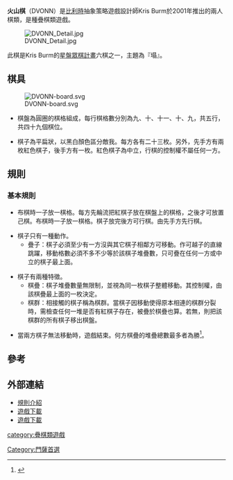 '''火山棋'''（DVONN）是[[比利時|比利時]]抽象策略遊戲設計師Kris Burm於2001年推出的兩人棋類，是種疊棋類遊戲。

[[File:DVONN_Detail.jpg|thumb]]

此棋是Kris Burm的[[星盤眾棋計畫|星盤眾棋計畫]]六棋之一，主題為『塌』。

==棋具==
[[File:DVONN-board.svg|thumb]]
*棋盤為圓圈的棋格組成，每行棋格數分別為九、十、十一、十、九，共五行，共四十九個棋位。

*棋子為平扁狀，以黑白顏色區分敵我。每方各有二十三枚。另外，先手方有兩枚紅色棋子，後手方有一枚。紅色棋子為中立，行棋的控制權不屬任何一方。

==規則==

===基本規則===

*布棋時一子放一棋格。每方先輪流把紅棋子放在棋盤上的棋格，之後才可放置己棋。布棋時一子放一棋格。棋子放完後方可行棋。由先手方先行棋。

*棋子只有一種動作。
**疊子：棋子必須至少有一方沒與其它棋子相鄰方可移動。作可越子的直線跳躍，移動格數必須不多不少等於該棋子堆疊數，只可疊在任何一方或中立的棋子最上面。

*棋子有兩種特徵。
**棋疊：棋子堆疊數量無限制，並視為同一枚棋子整體移動。其控制權，由該棋疊最上面的一枚決定。
**棋群：相接觸的棋子稱為棋群。當棋子因移動使得原本相連的棋群分裂時，需檢查任何一堆是否有紅棋子存在，被疊於棋疊也算。若無，則把該棋群的所有棋子移出棋盤。

*當兩方棋子無法移動時，遊戲結束。何方棋疊的堆疊總數最多者為勝<ref>{{Cite web |url=http://www.gipf.com/dvonn/rules/rules.html |title=DVONN rule |accessdate=2009-05-06 |archive-date=2008-10-22 |archive-url=https://web.archive.org/web/20081022062305/http://www.gipf.com/dvonn/rules/rules.html |dead-url=no }}</ref>。

==參考==
<div class="references-small">
<references/>
</div>

==外部連結==

*[https://web.archive.org/web/20100103050800/http://www.like52.cn/detail.asp?id=134 規則介紹]
*[http://holtz.sourceforge.net/down.php 遊戲下載] {{Wayback|url=http://holtz.sourceforge.net/down.php |date=20090325152445 }}
*[http://matztias.de/spiele/dvonner/download-e.htm 遊戲下載] {{Wayback|url=http://matztias.de/spiele/dvonner/download-e.htm |date=20110719060813 }}
{{Gipf project}}


[[category:疊棋類遊戲|category:疊棋類遊戲]]
[[Category:門薩首選|Category:門薩首選]]